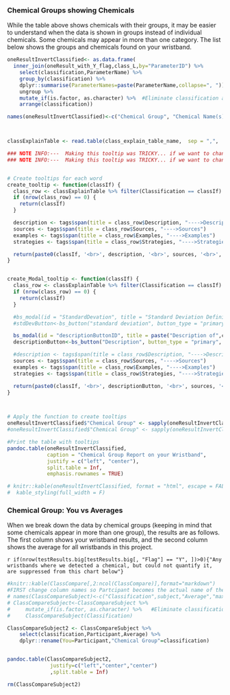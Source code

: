 
### Chemical Groups showing Chemicals

While the table above shows chemicals with their groups, it may be easier to understand when the data is shown in groups instead of individual chemicals. Some chemicals may appear in more than one category.  The list below shows the groups and chemicals found on your wristband.

<!-- 
[standard deviation](## "Standard deviation is blah blah.") 
-->


```r

oneResultInvertClassified<- as.data.frame(
  inner_join(oneResult_with_Y_flag,class_L,by="ParameterID") %>% 
    select(classification,ParameterName) %>%
    group_by(classification) %>%
    dplyr::summarise(ParameterNames=paste(ParameterName,collapse=", ")) %>%
    ungroup %>%
    mutate_if(is.factor, as.character) %>%  #Eliminate classification as a FACTOR so it sorts correctly
    arrange(classification))

names(oneResultInvertClassified)<-c("Chemical Group", "Chemical Name(s)" )



classExplainTable <- read.table(class_explain_table_name,  sep = ",",  header = TRUE   )

### NOTE INFO:---  Making this tooltip was TRICKY... if we want to change it just get rid of it... not worth the time
### NOTE INFO:---  Making this tooltip was TRICKY... if we want to change it just get rid of it... not worth the time


# Create tooltips for each word
create_tooltip <- function(classIf) {
  class_row <- classExplainTable %>% filter(Classification == classIf)
  if (nrow(class_row) == 0) {
    return(classIf)
  }

  description <- tags$span(title = class_row$Description, "---->Description")
  sources <- tags$span(title = class_row$Sources, "---->Sources")
  examples <- tags$span(title = class_row$Examples, "---->Examples")
  strategies <- tags$span(title = class_row$Strategies, "---->Strategies")

  return(paste0(classIf, '<br>', description, '<br>', sources, '<br>', examples, '<br>', strategies))
}


create_Modal_tooltip <- function(classIf) {
  class_row <- classExplainTable %>% filter(Classification == classIf)
  if (nrow(class_row) == 0) {
    return(classIf)
  }

  #bs_modal(id = "StandardDevation", title = "Standard Deviation Definition", body = "Standard deviation is a measure of how spread out the numbers in a set are from the average. A bigger standard deviation means the numbers are more spread out, while a smaller one means they're closer to the average.")
  #stdDevButton<-bs_button("standard deviation", button_type = "primary", class = "btn-xs btn-outline-info") %>% bs_attach_modal(id_modal = "StandardDevation")

  bs_modal(id = "descriptionButtonID", title = paste("Description of",classif, "chemicals"), body = class_row$Description)
  descriptionButton<-bs_button("Description", button_type = "primary", class = "btn-xs btn-outline-info") %>% bs_attach_modal(id_modal = "descriptionButtonID")

  #description <- tags$span(title = class_row$Description, "---->Description")
  sources <- tags$span(title = class_row$Sources, "---->Sources")
  examples <- tags$span(title = class_row$Examples, "---->Examples")
  strategies <- tags$span(title = class_row$Strategies, "---->Strategies")

  return(paste0(classIf, '<br>', descriptionButton, '<br>', sources, '<br>', examples, '<br>', strategies))
}



# Apply the function to create tooltips
oneResultInvertClassified$"Chemical Group" <- sapply(oneResultInvertClassified$"Chemical Group", create_tooltip)
#oneResultInvertClassified$"Chemical Group" <- sapply(oneResultInvertClassified$"Chemical Group", create_Modal_tooltip)    ### TRIED TO PUT BUTTON IN but that didn't work at all for some reason.... cause i'm paste0 in weird buttons???

#Print the table with tooltips
pandoc.table(oneResultInvertClassified,
             caption = "Chemical Group Report on your Wristband",
             justify = c("left", "center"),
             split.table = Inf,
             emphasis.rownames = TRUE)

# knitr::kable(oneResultInvertClassified, format = "html", escape = FALSE) %>%
#  kable_styling(full_width = F)


```

### Chemical Group: You vs Averages

When we break down the data by chemical groups (keeping in mind that some chemicals appear in more than one group), the results are as follows. The first column shows your wristband results, and the second column shows the average for all wristbands in this project.

`r if(nrow(testResults.big[testResults.big[, "Flag"] == "Y", ])>0){"Any wristbands where we detected a chemical, but could not quantify it, are suppressed from this chart below"}`

```r

#knitr::kable(ClassCompare[,2:ncol(ClassCompare)],format="markdown")
#FIRST change column names so Partcipant becomes the actual name of the subject
# names(ClassCompareSubject)<-c("Classification",subject,"Average","maxFoundAnyOneBand")
# ClassCompareSubject<-ClassCompareSubject %>%
#     mutate_if(is.factor, as.character) %>%   #Eliminate classification as a FACTOR so it sorts correctly
#     ClassCompareSubject(Classification) 

ClassCompareSubject2 <- ClassCompareSubject %>%
    select(classification,Participant,Average) %>%
    dplyr::rename(You=Participant,"Chemical Group"=classification)


pandoc.table(ClassCompareSubject2,
              justify=c("left","center","center")
              ,split.table = Inf)

rm(ClassCompareSubject2)

```

<br>
<br>

